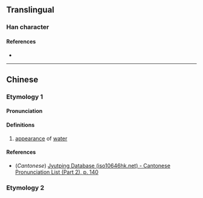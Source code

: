 {{character info/new}}
==Translingual==

===Han character===
{{Han char|rn=85|rad=水|as=08|sn=11|four=|canj=EBBE|ids=⿰氵受}}

====References====
* {{Han ref|kx=0627.350|dkj=17579|dj=1029.220|hdz=31655.010|uh=6DAD|ud=28077}}

----

==Chinese==
{{zh-forms}}

===Etymology 1===

====Pronunciation====
{{zh-pron
|m=shòu
|c=sau6
|mc=
|oc=
|ma=
|cat=n
}}

====Definitions====
{{zh-hanzi}}

# [[appearance]] of [[water]] <!-- 《玉篇》:水貌。-->

====References====
* (''Cantonese'') [http://www.iso10646hk.net/jp/document/download.jsp Jyutping Database (iso10646hk.net) - Cantonese Pronunciation List (Part 2), p. 140]

===Etymology 2===
{{zh-see|濤|a|[[large]] [[waves]]}}